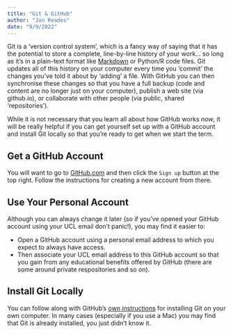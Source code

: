```yaml
---
title: "Git & GitHub"
author: "Jon Reades"
date: "9/9/2022"
---
```


Git is a 'version control system', which is a fancy way of saying that it has the potential to store a complete, line-by-line history of your work... so long as it's in a plain-text format like [Markdown](./markdown.qmd) or Python/R code files. Git updates all of this history on your computer every time you 'commit' the changes you've told it about by 'adding' a file. With GitHub you can then synchronise these changes so that you have a full backup (code and content are no longer just on your computer), publish a web site (via github.io), or collaborate with other people (via public, shared 'repositories'). 

While it is not necessary that you learn all about how GitHub works *now*, it will be really helpful if you can get yourself set up with a GitHub account and install Git locally so that you're ready to get when we start the term.

## Get a GitHub Account

You will want to go to [GitHub.com](https://github.com/) and then click the `Sign up` button at the top right. Follow the instructions for creating a new account from there.

::: {.callout-tip}
## Use Your Personal Account

Although you can always change it later (so if you've opened your GitHub account using your UCL email don't panic!), you may find it easier to:

- Open a GitHub account using a personal email address to which you expect to always have access.
- Then associate your UCL email address to this GitHub account so that you gain from any educational benefits offered by GitHub (there are some around private respositories and so on).
:::

## Install Git Locally

You can follow along with GitHub's [own instructions](https://github.com/git-guides/install-git) for installing Git on your own computer. In many cases (especially if you use a Mac) you may find that Git is already installed, you just didn't know it.
